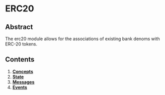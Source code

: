 # ERC20

## Abstract

The erc20 module allows for the associations of existing bank denoms with ERC-20 tokens.


## Contents

1. **[Concepts](./erc20/01_concepts/)**
2. **[State](./erc20/02_state/)**
3. **[Messages](./erc20/03_messages/)**
4. **[Events](./erc20/04_events/)**
